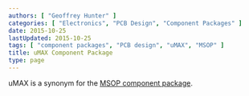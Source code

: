 ```yaml
---
authors: [ "Geoffrey Hunter" ]
categories: [ "Electronics", "PCB Design", "Component Packages" ]
date: 2015-10-25
lastUpdated: 2015-10-25
tags: [ "component packages", "PCB design", "uMAX", "MSOP" ]
title: uMAX Component Package
type: page
---
```


uMAX is a synonym for the [MSOP component package](/pcb-design/component-packages/msop-component-package).
